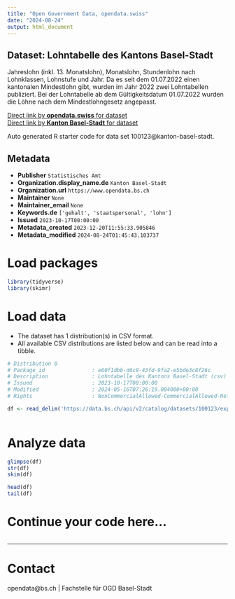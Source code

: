 ```yaml
---
title: "Open Government Data, opendata.swiss"
date: "2024-08-24"
output: html_document
---
```


## Dataset: Lohntabelle des Kantons Basel-Stadt

Jahreslohn (inkl. 13. Monatslohn), Monatslohn, Stundenlohn nach Lohnklassen, Lohnstufe und Jahr. Da es seit dem 01.07.2022 einen kantonalen Mindestlohn gibt, wurden im Jahr 2022 zwei Lohntabellen publiziert. Bei der Lohntabelle ab dem Gültigkeitsdatum 01.07.2022 wurden die Löhne nach dem Mindestlohngesetz angepasst.

[Direct link by **opendata.swiss** for dataset](https://opendata.swiss/de/dataset/lohntabelle-des-kantons-basel-stadt)<br>
[Direct link by **Kanton Basel-Stadt** for dataset](https://data.bs.ch/explore/dataset/100123/)

Auto generated R starter code for data set 100123@kanton-basel-stadt.

## Metadata

- **Publisher** `Statistisches Amt`
- **Organization.display_name.de** `Kanton Basel-Stadt`
- **Organization.url** `https://www.opendata.bs.ch`
- **Maintainer** `None`
- **Maintainer_email** `None`
- **Keywords.de** `['gehalt', 'staatspersonal', 'lohn']`
- **Issued** `2023-10-17T00:00:00`
- **Metadata_created** `2023-12-20T11:55:33.905846`
- **Metadata_modified** `2024-08-24T01:45:43.103737`


# Load packages

```r

library(tidyverse)
library(skimr)

```

# Load data

-   The dataset has 1 distribution(s) in CSV format.
-   All available CSV distributions are listed below and can be read into a tibble.

```r

# Distribution 0
# Package_id               : e60f1dbb-d6c8-43fd-9fa2-e5bde3c8f26c
# Description              : Lohntabelle des Kantons Basel-Stadt (csv)
# Issued                   : 2023-10-17T00:00:00
# Modified                 : 2024-05-16T07:26:19.084000+00:00
# Rights                   : NonCommercialAllowed-CommercialAllowed-ReferenceRequired

df <- read_delim('https://data.bs.ch/api/v2/catalog/datasets/100123/exports/csv?use_labels=true')



```

# Analyze data

```r

glimpse(df)
str(df)
skim(df)

head(df)
tail(df)

```

# Continue your code here...

```r

```

------------------------------------------------------------------------

# Contact

opendata@bs.ch | Fachstelle für OGD Basel-Stadt
